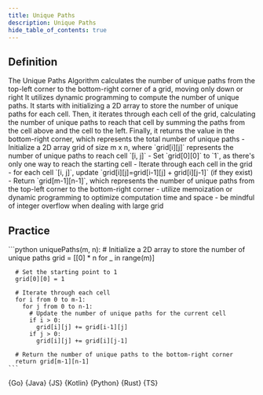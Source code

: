 ```yaml
---
title: Unique Paths
description: Unique Paths
hide_table_of_contents: true
---
```





## Definition

<Tabs queryString="primary">
  <TabItem value="definition" label="Definition">
    The Unique Paths Algorithm calculates the number of unique paths from the top-left corner to the bottom-right corner of a grid, moving only down or right
  </TabItem>
  <TabItem value="how" label="Explanation">
    It utilizes dynamic programming to compute the number of unique paths. It starts with initializing a 2D array to store the number of unique paths for each cell. Then, it iterates through each cell of the grid, calculating the number of unique paths to reach that cell by summing the paths from the cell above and the cell to the left. Finally, it returns the value in the bottom-right corner, which represents the total number of unique paths
  </TabItem>
  <TabItem value="guidance" label="Guidance">
    - Initialize a 2D array grid of size m x n, where `grid[i][j]` represents the number of unique paths to reach cell `[i, j]`
    - Set `grid[0][0]` to `1`, as there's only one way to reach the starting cell
    - Iterate through each cell in the grid
      - for each cell `[i, j]`, update `grid[i][j]=grid[i-1][j] + grid[i][j-1]` (if they exist)
    - Return `grid[m-1][n-1]`, which represents the number of unique paths from the top-left corner to the bottom-right corner
  </TabItem>
  <TabItem value="tips" label="Tips">
    - utilize memoization or dynamic programming to optimize computation time and space
    - be mindful of integer overflow when dealing with large grid
  </TabItem>
</Tabs>

## Practice

<Tabs queryString="primary">
  <TabItem value="practice" label="Practice">
    ```python
    uniquePaths(m, n):
      # Initialize a 2D array to store the number of unique paths
      grid = [[0] * n for _ in range(m)]

      # Set the starting point to 1
      grid[0][0] = 1

      # Iterate through each cell
      for i from 0 to m-1:
        for j from 0 to n-1:
          # Update the number of unique paths for the current cell
          if i > 0:
            grid[i][j] += grid[i-1][j]
          if j > 0:
            grid[i][j] += grid[i][j-1]

      # Return the number of unique paths to the bottom-right corner
      return grid[m-1][n-1]
    ```
  </TabItem>
  <TabItem value="solution" label="Solution">
    <Tabs queryString="code">
      <TabItem
        value="go"
        label=""
        attributes={{ title: "Go Lang", className: "code_lang go m" }}
      >
        <CodeBlock language="go">{Go}</CodeBlock>
      </TabItem>
      <TabItem
        value="java"
        label=""
        attributes={{ title: "Java", className: "code_lang java m" }}
      >
        <CodeBlock language="java">{Java}</CodeBlock>
      </TabItem>
      <TabItem
        value="js"
        label=""
        attributes={{ title: "JavaScript", className: "code_lang js m" }}
      >
        <CodeBlock language="js">{JS}</CodeBlock>
      </TabItem>
      <TabItem
        value="kotlin"
        label=""
        attributes={{ title: "Kotlin", className: "code_lang kotlin m" }}
      >
        <CodeBlock language="kotlin">{Kotlin}</CodeBlock>
      </TabItem>
      <TabItem
        value="python"
        label=""
        attributes={{ title: "Python", className: "code_lang python m" }}
      >
        <CodeBlock language="python">{Python}</CodeBlock>
      </TabItem>
      <TabItem
        value="rust"
        label=""
        attributes={{ title: "Rust", className: "code_lang rust m" }}
      >
        <CodeBlock language="rust">{Rust}</CodeBlock>
      </TabItem>
      <TabItem
        value="ts"
        label=""
        attributes={{ title: "TypeScript", className: "code_lang ts m" }}
      >
        <CodeBlock language="ts">{TS}</CodeBlock>
      </TabItem>
    </Tabs>
  </TabItem>
</Tabs>
